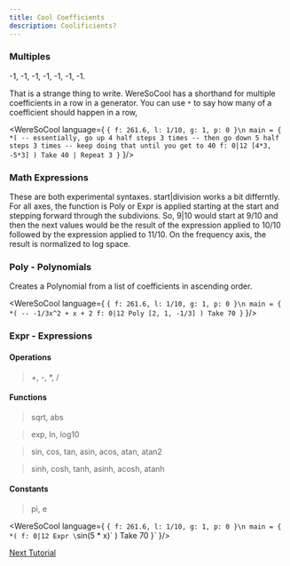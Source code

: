 ```yaml
---
title: Cool Coefficients
description: Coolificients? 
---
```


### Multiples

-1, -1, -1, -1, -1, -1, -1. 

That is a strange thing to write. WereSoCool
has a shorthand for multiple coefficients in a row in 
a generator. You can use `*` to say how many of a coefficient
should happen in a row,

<WereSoCool language={
`{ f: 261.6, l: 1/10, g: 1, p: 0 }\n
main = {
  *(
    -- essentially, go up 4 half steps 3 times
    -- then go down 5 half steps 3 times
    -- keep doing that until you get to 40
    f: 0|12 [4*3, -5*3]
  ) Take 40
  | Repeat 3
}`
}/>

### Math Expressions
These are both experimental syntaxes. start|division works a bit differntly. 
For all axes, the function is Poly
or Expr is applied starting at the start and stepping forward
through the subdivions. So, 9|10 would start at 9/10 and then
the next values would be the result of the expression applied
to 10/10 followed by the expression applied to 11/10. On the frequency
axis, the result is normalized to log space. 

### Poly - Polynomials
Creates a Polynomial from a list of coefficients in ascending order.

<WereSoCool language={
`{ f: 261.6, l: 1/10, g: 1, p: 0 }\n
main = {
  *(
    -- -1/3x^2 + x + 2
    f: 0|12 Poly [2, 1, -1/3]
  ) Take 70
}`
}/>

### Expr - Expressions

#### Operations
> +, -, *, /

#### Functions
> sqrt, abs

> exp, ln, log10

> sin, cos, tan, asin, acos, atan, atan2

> sinh, cosh, tanh, asinh, acosh, atanh

#### Constants
> pi, e

<WereSoCool language={
`{ f: 261.6, l: 1/10, g: 1, p: 0 }\n
main = {
  *(
    f: 0|12 Expr \`sin(5 * x)\`
  ) Take 70
}`
}/>

[Next Tutorial](/posts/welcome)
